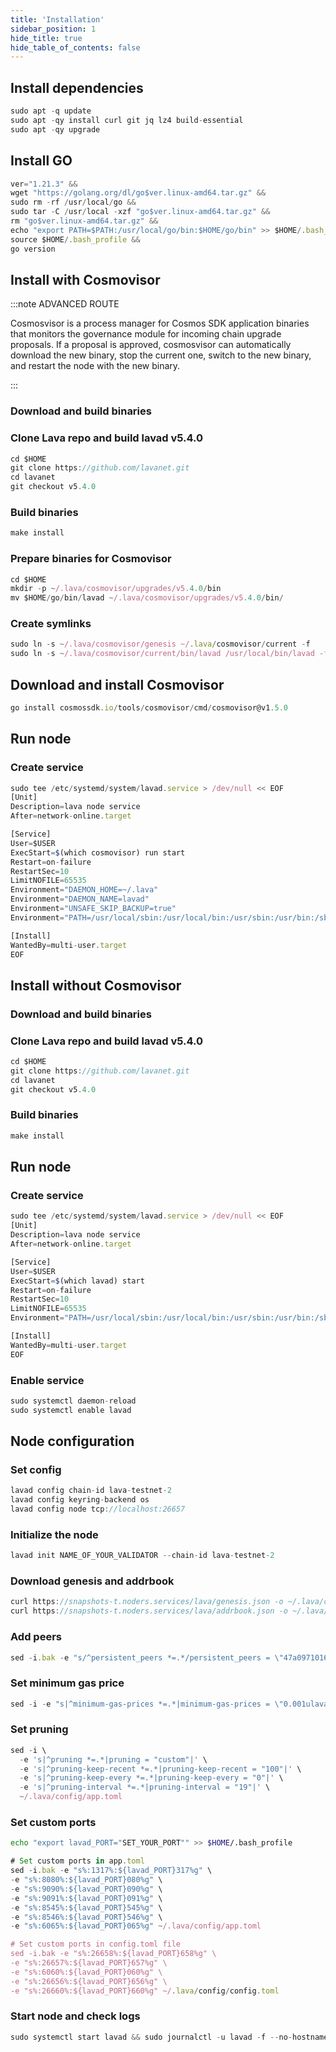 ```yaml
---
title: 'Installation'
sidebar_position: 1
hide_title: true
hide_table_of_contents: false
---
```



<PageTitle
  iconUrl="img/lava-icon.svg"
  title="Installation"
  chainId="lava-testnet-2"
  version="v5.4.0"
/>

## Install dependencies

```js
sudo apt -q update
sudo apt -qy install curl git jq lz4 build-essential
sudo apt -qy upgrade
```

## Install GO

```js
ver="1.21.3" &&
wget "https://golang.org/dl/go$ver.linux-amd64.tar.gz" &&
sudo rm -rf /usr/local/go &&
sudo tar -C /usr/local -xzf "go$ver.linux-amd64.tar.gz" &&
rm "go$ver.linux-amd64.tar.gz" &&
echo "export PATH=$PATH:/usr/local/go/bin:$HOME/go/bin" >> $HOME/.bash_profile &&
source $HOME/.bash_profile &&
go version
```

## Install with Cosmovisor

:::note ADVANCED ROUTE

Cosmosvisor is a process manager for Cosmos SDK application binaries that monitors the governance module for incoming chain upgrade proposals. If a proposal is approved, cosmosvisor can automatically download the new binary, stop the current one, switch to the new binary, and restart the node with the new binary.

:::

### Download and build binaries

### Clone Lava repo and build lavad v5.4.0

```js
cd $HOME
git clone https://github.com/lavanet.git
cd lavanet
git checkout v5.4.0
```

### Build binaries

```js
make install
```

### Prepare binaries for Cosmovisor

```js
cd $HOME
mkdir -p ~/.lava/cosmovisor/upgrades/v5.4.0/bin
mv $HOME/go/bin/lavad ~/.lava/cosmovisor/upgrades/v5.4.0/bin/
```

### Create symlinks

```js
sudo ln -s ~/.lava/cosmovisor/genesis ~/.lava/cosmovisor/current -f
sudo ln -s ~/.lava/cosmovisor/current/bin/lavad /usr/local/bin/lavad -f
```

## Download and install Cosmovisor

```js
go install cosmossdk.io/tools/cosmovisor/cmd/cosmovisor@v1.5.0
```

## Run node

### Create service

```js
sudo tee /etc/systemd/system/lavad.service > /dev/null << EOF
[Unit]
Description=lava node service
After=network-online.target

[Service]
User=$USER
ExecStart=$(which cosmovisor) run start
Restart=on-failure
RestartSec=10
LimitNOFILE=65535
Environment="DAEMON_HOME=~/.lava"
Environment="DAEMON_NAME=lavad"
Environment="UNSAFE_SKIP_BACKUP=true"
Environment="PATH=/usr/local/sbin:/usr/local/bin:/usr/sbin:/usr/bin:/sbin:/bin:/usr/games:/usr/local/games:/snap/bin:~/.lava/cosmovisor/current/bin"

[Install]
WantedBy=multi-user.target
EOF
```

## Install without Cosmovisor

### Download and build binaries

### Clone Lava repo and build lavad v5.4.0

```js
cd $HOME
git clone https://github.com/lavanet.git
cd lavanet
git checkout v5.4.0
```

### Build binaries

```js
make install
```

## Run node

### Create service

```js
sudo tee /etc/systemd/system/lavad.service > /dev/null << EOF
[Unit]
Description=lava node service
After=network-online.target

[Service]
User=$USER
ExecStart=$(which lavad) start
Restart=on-failure
RestartSec=10
LimitNOFILE=65535
Environment="PATH=/usr/local/sbin:/usr/local/bin:/usr/sbin:/usr/bin:/sbin:/bin:/usr/games:/usr/local/games:/snap/bin"

[Install]
WantedBy=multi-user.target
EOF
```

### Enable service

```js
sudo systemctl daemon-reload
sudo systemctl enable lavad
```

## Node configuration

### Set config

```js
lavad config chain-id lava-testnet-2
lavad config keyring-backend os
lavad config node tcp://localhost:26657
```

### Initialize the node

```js
lavad init NAME_OF_YOUR_VALIDATOR --chain-id lava-testnet-2
```

### Download genesis and addrbook

```js
curl https://snapshots-t.noders.services/lava/genesis.json -o ~/.lava/config/genesis.json
curl https://snapshots-t.noders.services/lava/addrbook.json -o ~/.lava/config/addrbook.json
```

### Add peers

```js
sed -i.bak -e "s/^persistent_peers *=.*/persistent_peers = \"47a09710163c64a37b4b0454113ea5b6bb0b80b5@lava-t-rpc.noders.services:19956\"/" ~/.lava/config/config.toml
```

### Set minimum gas price

```js
sed -i -e "s|^minimum-gas-prices *=.*|minimum-gas-prices = \"0.001ulava\"|" ~/.lava/config/app.toml
```

### Set pruning

```js
sed -i \
  -e 's|^pruning *=.*|pruning = "custom"|' \
  -e 's|^pruning-keep-recent *=.*|pruning-keep-recent = "100"|' \
  -e 's|^pruning-keep-every *=.*|pruning-keep-every = "0"|' \
  -e 's|^pruning-interval *=.*|pruning-interval = "19"|' \
  ~/.lava/config/app.toml
```

### Set custom ports

```bash
echo "export lavad_PORT="SET_YOUR_PORT"" >> $HOME/.bash_profile
```

```js
# Set custom ports in app.toml
sed -i.bak -e "s%:1317%:${lavad_PORT}317%g" \
-e "s%:8080%:${lavad_PORT}080%g" \
-e "s%:9090%:${lavad_PORT}090%g" \
-e "s%:9091%:${lavad_PORT}091%g" \
-e "s%:8545%:${lavad_PORT}545%g" \
-e "s%:8546%:${lavad_PORT}546%g" \
-e "s%:6065%:${lavad_PORT}065%g" ~/.lava/config/app.toml

# Set custom ports in config.toml file
sed -i.bak -e "s%:26658%:${lavad_PORT}658%g" \
-e "s%:26657%:${lavad_PORT}657%g" \
-e "s%:6060%:${lavad_PORT}060%g" \
-e "s%:26656%:${lavad_PORT}656%g" \
-e "s%:26660%:${lavad_PORT}660%g" ~/.lava/config/config.toml
```

### Start node and check logs

```js
sudo systemctl start lavad && sudo journalctl -u lavad -f --no-hostname -o cat
```
